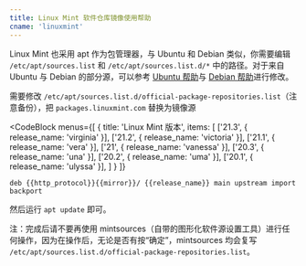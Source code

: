 ```yaml
---
title: Linux Mint 软件仓库镜像使用帮助
cname: 'linuxmint'
---
```


Linux Mint 也采用 apt 作为包管理器，与 Ubuntu 和 Debian 类似，你需要编辑 `/etc/apt/sources.list` 和 `/etc/apt/sources.list.d/*` 中的路径。对于来自 Ubuntu 与 Debian 的部分源，可以参考 [Ubuntu 帮助](/ubuntu/)与 [Debian 帮助](/debian/)进行修改。

需要修改 `/etc/apt/sources.list.d/official-package-repositories.list`（注意备份），把 `packages.linuxmint.com` 替换为镜像源

<CodeBlock
  menus={[
    {
      title: 'Linux Mint 版本',
      items: [
        ['21.3', { release_name: 'virginia' }],
        ['21.2', { release_name: 'victoria' }],
        ['21.1', { release_name: 'vera' }],
        ['21', { release_name: 'vanessa' }],
        ['20.3', { release_name: 'una' }],
        ['20.2', { release_name: 'uma' }],
        ['20.1', { release_name: 'ulyssa' }],
      ]
    }
  ]}
>
```properties
deb {{http_protocol}}{{mirror}}/ {{release_name}} main upstream import backport
```
</CodeBlock>

然后运行 `apt update` 即可。

注：完成后请不要再使用 mintsources（自带的图形化软件源设置工具）进行任何操作，因为在操作后，无论是否有按“确定”，mintsources 均会复写 `/etc/apt/sources.list.d/official-package-repositories.list`。
